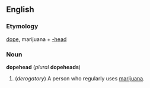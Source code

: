 ==English==
===Etymology===
[[dope]], marijuana + [[-head]]

===Noun===
'''dopehead''' (''plural'' '''dopeheads''')

#(''derogatory'') A person who regularly uses [[marijuana]].